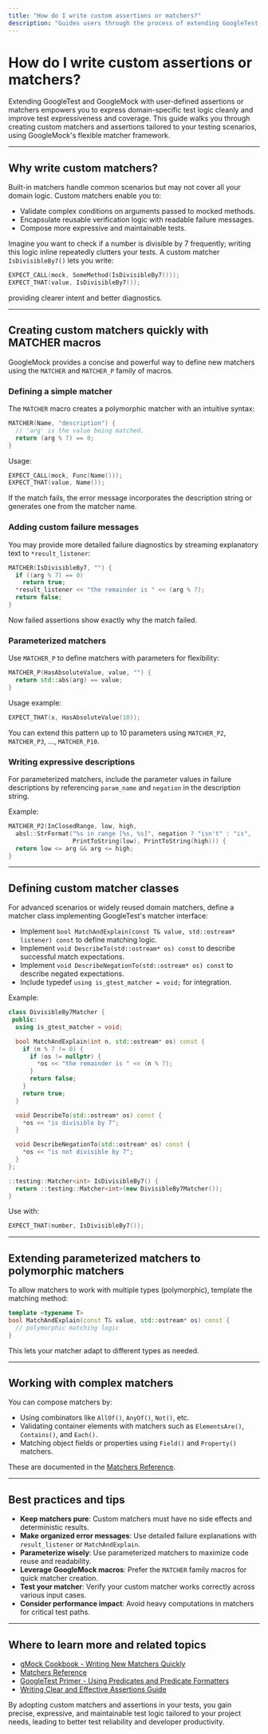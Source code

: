 ```yaml
---
title: "How do I write custom assertions or matchers?"
description: "Guides users through the process of extending GoogleTest and GoogleMock with user-defined assertions or matchers to support domain-specific test scenarios, improving expressiveness and coverage."
---
```


# How do I write custom assertions or matchers?

Extending GoogleTest and GoogleMock with user-defined assertions or matchers empowers you to express domain-specific test logic cleanly and improve test expressiveness and coverage. This guide walks you through creating custom matchers and assertions tailored to your testing scenarios, using GoogleMock's flexible matcher framework.

---

## Why write custom matchers?

Built-in matchers handle common scenarios but may not cover all your domain logic. Custom matchers enable you to:

- Validate complex conditions on arguments passed to mocked methods.
- Encapsulate reusable verification logic with readable failure messages.
- Compose more expressive and maintainable tests.

Imagine you want to check if a number is divisible by 7 frequently; writing this logic inline repeatedly clutters your tests. A custom matcher `IsDivisibleBy7()` lets you write:

```cpp
EXPECT_CALL(mock, SomeMethod(IsDivisibleBy7()));
EXPECT_THAT(value, IsDivisibleBy7());
```

providing clearer intent and better diagnostics.

---

## Creating custom matchers quickly with MATCHER macros

GoogleMock provides a concise and powerful way to define new matchers using the `MATCHER` and `MATCHER_P` family of macros.

### Defining a simple matcher

The `MATCHER` macro creates a polymorphic matcher with an intuitive syntax:

```cpp
MATCHER(Name, "description") {
  // 'arg' is the value being matched.
  return (arg % 7) == 0;
}
```

Usage:

```cpp
EXPECT_CALL(mock, Func(Name()));
EXPECT_THAT(value, Name());
```

If the match fails, the error message incorporates the description string or generates one from the matcher name.

### Adding custom failure messages

You may provide more detailed failure diagnostics by streaming explanatory text to `*result_listener`:

```cpp
MATCHER(IsDivisibleBy7, "") {
  if ((arg % 7) == 0)
    return true;
  *result_listener << "the remainder is " << (arg % 7);
  return false;
}
```

Now failed assertions show exactly why the match failed.

### Parameterized matchers

Use `MATCHER_P` to define matchers with parameters for flexibility:

```cpp
MATCHER_P(HasAbsoluteValue, value, "") {
  return std::abs(arg) == value;
}
```

Usage example:

```cpp
EXPECT_THAT(x, HasAbsoluteValue(10));
```

You can extend this pattern up to 10 parameters using `MATCHER_P2`, `MATCHER_P3`, ..., `MATCHER_P10`.

### Writing expressive descriptions

For parameterized matchers, include the parameter values in failure descriptions by referencing `param_name` and `negation` in the description string.

Example:

```cpp
MATCHER_P2(InClosedRange, low, high,
  absl::StrFormat("%s in range [%s, %s]", negation ? "isn't" : "is",
                  PrintToString(low), PrintToString(high))) {
  return low <= arg && arg <= high;
}
```

---

## Defining custom matcher classes

For advanced scenarios or widely reused domain matchers, define a matcher class implementing GoogleTest's matcher interface:

- Implement `bool MatchAndExplain(const T& value, std::ostream* listener) const` to define matching logic.
- Implement `void DescribeTo(std::ostream* os) const` to describe successful match expectations.
- Implement `void DescribeNegationTo(std::ostream* os) const` to describe negated expectations.
- Include typedef `using is_gtest_matcher = void;` for integration.

Example:

```cpp
class DivisibleBy7Matcher {
 public:
  using is_gtest_matcher = void;

  bool MatchAndExplain(int n, std::ostream* os) const {
    if (n % 7 != 0) {
      if (os != nullptr) {
        *os << "the remainder is " << (n % 7);
      }
      return false;
    }
    return true;
  }

  void DescribeTo(std::ostream* os) const {
    *os << "is divisible by 7";
  }

  void DescribeNegationTo(std::ostream* os) const {
    *os << "is not divisible by 7";
  }
};

::testing::Matcher<int> IsDivisibleBy7() {
  return ::testing::Matcher<int>(new DivisibleBy7Matcher());
}
```

Use with:

```cpp
EXPECT_THAT(number, IsDivisibleBy7());
```

---

## Extending parameterized matchers to polymorphic matchers

To allow matchers to work with multiple types (polymorphic), template the matching method:

```cpp
template <typename T>
bool MatchAndExplain(const T& value, std::ostream* os) const {
  // polymorphic matching logic
}
```

This lets your matcher adapt to different types as needed.

---

## Working with complex matchers

You can compose matchers by:

- Using combinators like `AllOf()`, `AnyOf()`, `Not()`, etc.
- Validating container elements with matchers such as `ElementsAre()`, `Contains()`, and `Each()`.
- Matching object fields or properties using `Field()` and `Property()` matchers.

These are documented in the [Matchers Reference](https://google.github.io/googletest/reference/matchers.html).

---

## Best practices and tips

- **Keep matchers pure**: Custom matchers must have no side effects and deterministic results.
- **Make organized error messages**: Use detailed failure explanations with `result_listener` or `MatchAndExplain`.
- **Parameterize wisely**: Use parameterized matchers to maximize code reuse and readability.
- **Leverage GoogleMock macros**: Prefer the `MATCHER` family macros for quick matcher creation.
- **Test your matcher**: Verify your custom matcher works correctly across various input cases.
- **Consider performance impact**: Avoid heavy computations in matchers for critical test paths.

---

## Where to learn more and related topics

- [gMock Cookbook - Writing New Matchers Quickly](https://google.github.io/googletest/gmock_cook_book.html#Writing-New-Matchers-Quickly)
- [Matchers Reference](https://google.github.io/googletest/reference/matchers.html)
- [GoogleTest Primer - Using Predicates and Predicate Formatters](https://google.github.io/googletest/primer.html#predicate-assertions)
- [Writing Clear and Effective Assertions Guide](https://google.github.io/googletest/guides/integration_and_best_practices.html#writing-clear-and-effective-assertions)

By adopting custom matchers and assertions in your tests, you gain precise, expressive, and maintainable test logic tailored to your project needs, leading to better test reliability and developer productivity.
